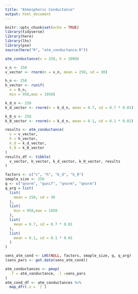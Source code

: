```yaml
---
title: "Atmospheric Conductance"
output: html_document
---
```


```r
knitr::opts_chunk$set(echo = TRUE)
library(tidyverse)
library(here)
library(lhs)
library(pse)
source(here("R", "atm_conductance.R"))
```

```r
atm_conductance(v = 250, h = 1000)
```

```r
v_n <- 250
v_vector <- rnorm(n = v_n, mean = 250, sd = 30)

h_n <- 250
h_vector <- runif(
  n = h_n, 
  min = 950,max = 1050)

k_d_n <- 250
k_d_vector <- rnorm(n = k_d_n, mean = 0.7, sd = 0.7 * 0.01)

k_0_n <- 250
k_0_vector <- rnorm(n = k_d_n, mean = 0.1, sd = 0.1 * 0.01)
```

```r
results <- atm_conductance(
  v = v_vector,
  h = h_vector,
  k_d = k_d_vector,
  k_0 = k_0_vector
)
results_df <- tibble(
  v_vector, h_vector, k_d_vector, k_0_vector, results
)
```

```r
factors <- c("v", "h", "k_d", "k_0")
smaple_size <- 250
q <- c("qnorm", "qunif", "qnorm", "qnorm")
q_arg = list(
  list(
    mean = 250, sd = 30
  ),
  list(
    min = 950,max = 1050
  ),
  list(
    mean = 0.7, sd = 0.7 * 0.01
  ),
  list(
    mean = 0.1, sd = 0.1 * 0.01
  )
)

sens_atm_cond <- LHS(NULL, factors, smaple_size, q, q_arg)
(sens_pars <- get.data(sens_atm_cond))
```

```r
atm_conductances <- pmap(
  .f = atm_conductance, .l =sens_pars
)
atm_cond_df <- atm_conductances %>% 
  map_dfr(.x = `[`)
```


